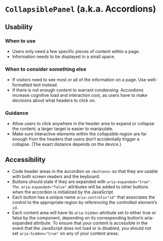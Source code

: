 
<Meta title="Library/CollapsiblePanel/Usage" />

# `CollapsiblePanel` (a.k.a. Accordions)

## Usability

### When to use

* Users only need a few specific pieces of content within a page.
* Information needs to be displayed in a small space.

### When to consider something else

* If visitors need to see most or all of the information on a page. Use well-formatted text instead.
* If there is not enough content to warrant condensing. Accordions increase cognitive load and interaction cost, as users have to make decisions about what headers to click on.

### Guidance

* Allow users to click anywhere in the header area to expand or collapse the content; a larger target is easier to manipulate.
* Make sure interactive elements within the collapsible region are far enough from the headers that users don’t accidentally trigger a collapse. (The exact distance depends on the device.)

## Accessibility

* Code header areas in the accordion as `<buttons>` so that they are usable with both screen readers and the keyboard.
* Buttons should state if they are expanded with `aria-expanded="true"`. `The aria-expanded="false"` attributes will be added to other buttons when the accordion is initialized by the JavaScript.
* Each button has a unique name `aria-controls="id"` that associates the control to the appropriate region by referencing the controlled element’s `id`.
* Each content area will have its `aria-hidden` attribute set to either true or false by the component, depending on its corresponding button’s aria-expanded attribute. To ensure that your content is accessible in the event that the JavaScript does not load or is disabled, you should not set `aria-hidden="true"` on any of your content areas.
